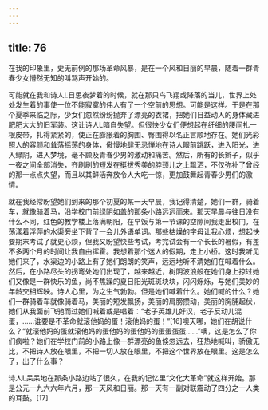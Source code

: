 ```yaml
---
---
---
```

title: 76
---



在我的印象里，史无前例的那场革命风暴，是在一个风和日丽的早晨，随着一群青春少女懵然无知的叫骂声开始的。

可能就在我和诗人L日思夜梦着的时候，就在那只鸟飞翔或降落的当儿，世界上处处发生着的事使一位不能寂寞的伟人有了一个空前的思想。可能是这样。于是在那个夏季来临之际，少女们忽然纷纷抛弃了漂亮的衣裙，把她们日益动人的身体藏进肥肥大大的旧军装。这让诗人L暗自失望。但很快少女们便想起在纤细的腰间扎一根皮带，扎得紧紧的，使正在膨胀着的胸围、臀围得以名正言顺地存在。她们光彩照人的容颜和耸落摇荡的身体，傲慢地肆无忌惮地在诗人眼前跳跃，进入阳光，进入绿阴，进入梦境，毫不顾及青春少男的激动和痛苦。然后，所有的长辫子，似乎一夜之间全部消失，齐刷刷的短发在挺拔秀美的脖颈儿之上飘洒，不仅弥补了曾经的那一点点失望，而且以其鲜活奔放令人大吃一惊，更加鼓舞起青春少男们的激情。

就在我经常盼望她们到来的那个初夏的某一天早晨，我记得清楚，她们一群，骑着车，就像骑着马，沿学校门前绿阴如盖的那条小路远远而来。那天早晨与往日没有什么不同，红色的教学楼上落满朝阳，在早饭与第一节课的空隙间我走出校门，在荡漾着浮萍的水渠旁坐下背了一会儿外语单词。那些枯燥的字母让我心烦，想起快要期末考试了就更心烦，但我又盼望快些考试，考完试会有一个长长的暑假，有差不多两个月的时间让我自由挥霍。我想着那个迷人的假期，走上小桥。这时我听见她们来了，水渠边的小路上有了她们朗朗的笑声，远远地听不清她们在喊着什么。然后，在小路尽头的拐弯处她们出现了，越来越近，树阴波浪般在她们身上掠过她们又像是一群快乐的鱼，尚不焦躁的夏日阳光斑斑块块，闪闪烁烁，与她们美妙的年龄交相辉映。诗人心里，为之生气勃勃。但是她们喊着什么。她们喊的什么？她们一群骑着车就像骑着马，美丽的短发飘扬，美丽的肩膀攒动，美丽的胸脯起伏，她们从我面前飞驰而过她们喊着或是唱着：“老子英雄儿好汉，老子反动儿混蛋，……谁要是不革命就滚他妈的蛋！滚他妈的蛋！”[16]噢天哪，她们在胡说什么？“就滚他妈的蛋就滚他妈的蛋他妈的蛋他妈的蛋蛋蛋蛋……”噢，这是怎么了你们疯啦？她们在学校门前的小路上像一群漂亮的鱼倏忽远去，狂热地喊叫，骄傲无比，不把诗人放在眼里，不把一切人放在眼里，不把这个世界放在眼里。这是怎么了，出了什么事？

诗人L呆呆地在那条小路边站了很久，在我的记忆里“文化大革命”就这样开始。那是公元一九六六年六月，那一天风和日丽。那一天有一副对联震动了四分之一人类的耳鼓。[17]